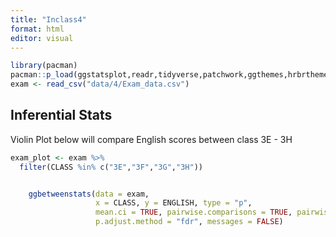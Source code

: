 ```yaml
---
title: "Inclass4"
format: html
editor: visual
---
```


```r
library(pacman)
pacman::p_load(ggstatsplot,readr,tidyverse,patchwork,ggthemes,hrbrthemes,ggrepel)
exam <- read_csv("data/4/Exam_data.csv")
```

## Inferential Stats

Violin Plot below will compare English scores between class 3E - 3H

```r
exam_plot <- exam %>%
  filter(CLASS %in% c("3E","3F","3G","3H"))


    ggbetweenstats(data = exam, 
                   x = CLASS, y = ENGLISH, type = "p",
                   mean.ci = TRUE, pairwise.comparisons = TRUE, pairwise.display = "s",
                   p.adjust.method = "fdr", messages = FALSE)
```
